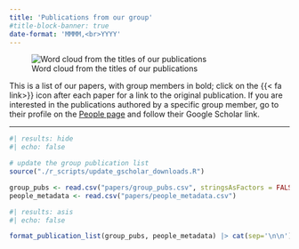 ```yaml
---
title: 'Publications from our group'
#title-block-banner: true
date-format: 'MMMM,<br>YYYY'
---
```

![Word cloud from the titles of our publications](./img/word_cloud_25.webp){fig-alt="Word cloud from the titles of our publications"}

This is a list of our papers, with group members in bold; click on the {{< fa link>}} icon after each paper for a link to the
original publication. If you are interested in the publications authored by a specific group member,
go to their profile on the [People page](./people.html) and follow their Google Scholar link.

----

```r
#| results: hide
#| echo: false

# update the group publication list
source("./r_scripts/update_gscholar_downloads.R")

group_pubs <- read.csv("papers/group_pubs.csv", stringsAsFactors = FALSE)
people_metadata <- read.csv("papers/people_metadata.csv")
```

```r
#| results: asis
#| echo: false

format_publication_list(group_pubs, people_metadata) |> cat(sep='\n\n')
```

